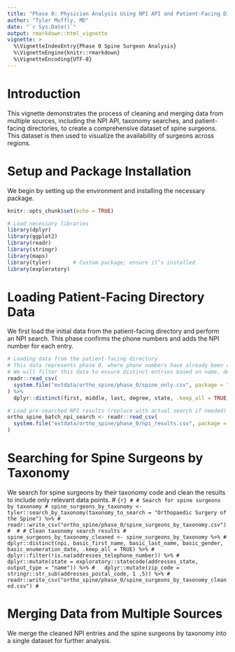 ```yaml
---
title: "Phase 0: Physician Analysis Using NPI API and Patient-Facing Directory"
author: "Tyler Muffly, MD"
date: "`r Sys.Date()`"
output: rmarkdown::html_vignette
vignette: >
  %\VignetteIndexEntry{Phase 0 Spine Surgeon Analysis}
  %\VignetteEngine{knitr::rmarkdown}
  %\VignetteEncoding{UTF-8}
---
```


# Introduction
This vignette demonstrates the process of cleaning and merging data from multiple sources, including the NPI API, taxonomy searches, and patient-facing directories, to create a comprehensive dataset of spine surgeons. This dataset is then used to visualize the availability of surgeons across regions.

# Setup and Package Installation
We begin by setting up the environment and installing the necessary package.
```r
knitr::opts_chunk$set(echo = TRUE)

# Load necessary libraries
library(dplyr)
library(ggplot2)
library(readr)
library(stringr)
library(maps)
library(tyler)       # Custom package; ensure it’s installed
library(exploratory) 
```

# Loading Patient-Facing Directory Data
We first load the initial data from the patient-facing directory and perform an NPI search. This phase confirms the phone numbers and adds the NPI number for each entry.
```r
# Loading data from the patient-facing directory
# This data represents phase 0, where phone numbers have already been confirmed.
# We will filter this data to ensure distinct entries based on name, degree, and state.
readr::read_csv(
  system.file("extdata/ortho_spine/phase_0/spine_only.csv", package = "tyler")
) %>%
  dplyr::distinct(first, middle, last, degree, state, .keep_all = TRUE)

# Load pre-searched NPI results (replace with actual search if needed)
ortho_spine_batch_npi_search <- readr::read_csv(
  system.file("extdata/ortho_spine/phase_0/npi_results.csv", package = "tyler")
)
```

<!-- # Cleaning and Filtering NPI Search Results -->
<!-- Next, we clean the NPI search results and filter the data to focus on spine surgeons based on the orthopaedic taxonomy. -->
<!-- ```{r} -->
<!-- # Clean NPI search results -->
<!-- ortho_spine_batch_npi_search_cleaned <- ortho_spine_batch_npi_search %>% -->
<!--   dplyr::distinct(npi, basic_first_name, basic_last_name, basic_credential, basic_gender, basic_enumeration_date, basic_status, taxonomies_code, .keep_all = TRUE) %>% -->
<!--   readr::write_csv("ortho_spine/phase_0/ortho_spine_batch_npi_search_cleaned.csv") -->

<!-- # Filter to include only orthopaedic spine surgeons -->
<!-- ortho_spine_clean_npi_entries <- tyler::clean_npi_entries( -->
<!--   npi_entries = ortho_spine_batch_npi_search_cleaned, -->
<!--   basic_credentials = c("MD", "DO"), -->
<!--   taxonomy_filter = "Orthopaedic" -->
<!-- ) -->

<!-- # Save cleaned NPI data to a CSV -->
<!-- ortho_spine_clean_npi_entries <- ortho_spine_clean_npi_entries %>% -->
<!--   distinct(npi, .keep_all = TRUE) %>% -->
<!--   readr::write_csv("ortho_spine/phase_0/ortho_spine_batch_npi_search_cleaned_unique.csv") -->
<!-- ``` -->


# Searching for Spine Surgeons by Taxonomy
We search for spine surgeons by their taxonomy code and clean the results to include only relevant data points.
# ```{r}
# # Search for spine surgeons by taxonomy
# spine_surgeons_by_taxonomy <- tyler::search_by_taxonomy(taxonomy_to_search = "Orthopaedic Surgery of the Spine") %>%
#   readr::write_csv("ortho_spine/phase_0/spine_surgeons_by_taxonomy.csv")
# 
# # Clean taxonomy search results
# spine_surgeons_by_taxonomy_cleaned <- spine_surgeons_by_taxonomy %>%
#   dplyr::distinct(npi, basic_first_name, basic_last_name, basic_gender, basic_enumeration_date, .keep_all = TRUE) %>%
#   dplyr::filter(!is.na(addresses_telephone_number)) %>%
#   dplyr::mutate(state = exploratory::statecode(addresses_state, output_type = "name")) %>%
#   dplyr::mutate(zip_code = stringr::str_sub(addresses_postal_code, 1 ,5)) %>%
#   readr::write_csv("ortho_spine/phase_0/spine_surgeons_by_taxonomy_cleaned.csv")
# ```

# Merging Data from Multiple Sources
We merge the cleaned NPI entries and the spine surgeons by taxonomy into a single dataset for further analysis.

<!-- # Explanation of the Merging Process: -->
<!-- * Renaming Fields: We ensure that fields such as first name, last name, and middle name are consistently named across the two datasets. -->
<!-- * Binding Rows: We combine the datasets row-wise, ensuring that spine surgeons from both the NPI and taxonomy searches are included. -->
<!-- * Saving the Output: The final merged dataset is saved as taxonomy_and_aaos_data.csv for further analysis. -->
<!-- ```{r} -->
<!-- # Load the cleaned datasets -->
<!-- spine_surgeons_by_taxonomy_cleaned <- readr::read_csv("ortho_spine/phase_0/spine_surgeons_by_taxonomy_cleaned.csv") -->
<!-- ortho_spine_clean_npi_entries <- readr::read_csv("ortho_spine/phase_0/ortho_spine_batch_npi_search_cleaned_unique.csv") -->

<!-- # Merge the datasets -->
<!-- taxonomy_and_aaos_data <- ortho_spine_clean_npi_entries %>% -->
<!--   dplyr::rename( -->
<!--     first = basic_first_name, -->
<!--     last = basic_last_name, -->
<!--     middle = basic_middle_name, -->
<!--     gender = basic_gender -->
<!--   ) %>% -->
<!--   dplyr::bind_rows(spine_surgeons_by_taxonomy_cleaned, .id = "ID") %>% -->
<!--   dplyr::rename(phone_number = addresses_telephone_number, state_code = addresses_state) %>% -->
<!--   readr::write_csv("ortho_spine/phase_0/taxonomy_and_aaos_data.csv") -->
<!-- ``` -->

<!-- # Visualizing the Data: Choropleth Map -->
<!-- We create a choropleth map to visualize the distribution of spine surgeons across different U.S. states. This map will highlight the number of available physicians per state based on the merged dataset. -->

<!-- ## Explanation of the Visualization Process: -->
<!-- * State Counts: We group the dataset by state and count how many spine surgeons are available in each state. -->
<!-- Merging with State Map Data: We merge the state-level counts with geographic data for the U.S. states. -->
<!-- * Centroids: We calculate the centroids (geometric centers) of each state to position the surgeon count labels. -->
<!-- * Choropleth Map: The map uses a gradient scale to visually represent the number of spine surgeons per state. Lighter colors represent fewer surgeons, while darker colors represent more surgeons. -->

<!-- ```{r} -->
<!-- # Preparing the merged dataset for mapping -->
<!-- state_counts <- taxonomy_and_aaos_data %>% -->
<!--   dplyr::mutate(state_code = exploratory::statecode(state_code, output_type = "name")) %>% -->
<!--   dplyr::filter(!is.na(phone_number)) %>% -->
<!--   dplyr::group_by(state_code) %>% -->
<!--   dplyr::summarize(total_available = n()) -->

<!-- # Map data for U.S. states -->
<!-- us_states <- map_data("state") -->
<!-- us_states$region <- tolower(us_states$region) -->
<!-- state_counts$state_code <- tolower(state_counts$state_code) -->

<!-- # Merging the state map data with the surgeon counts -->
<!-- map_data_with_counts <- us_states %>% -->
<!--   dplyr::left_join(state_counts, by = c("region" = "state_code")) -->

<!-- # Calculate the centroids of each state for positioning the labels -->
<!-- state_centroids <- map_data_with_counts %>% -->
<!--   group_by(region) %>% -->
<!--   summarise( -->
<!--     long = mean(long), -->
<!--     lat = mean(lat), -->
<!--     total_available = mean(total_available, na.rm = TRUE) -->
<!--   ) -->

<!-- # Plot the choropleth map showing the distribution of available spine surgeons -->
<!-- ggplot(map_data_with_counts, aes(long, lat, group = group, fill = total_available)) + -->
<!--   geom_polygon(color = "gray30", size = 0.2) +  # Add borders to the states -->
<!--   scale_fill_gradient(low = "lightyellow", high = "darkblue", na.value = "gray90", name = "Available Physicians") + -->
<!--   geom_text(data = state_centroids, aes(x = long, y = lat, label = round(total_available, 0)), size = 4) +  # Add labels -->
<!--   theme_void() +  # Remove axis and background -->
<!--   labs(title = "Choropleth Map of ??? Physicians Available for Sampling by State",  -->
<!--        subtitle = "Data for ??? Available as of 2024") -->
<!-- ``` -->

<!-- # Conclusion -->
<!-- In this vignette, we demonstrated how to clean and process NPI data and taxonomy searches for spine surgeons. The final dataset can now be used for further analysis such as geographic distribution modeling, contacting surgeons for research studies, or building predictive models for spine surgeon availability by region. -->
